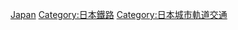 {{noteTA|1=電車運輸=>zh-tw:路面電車}}
[[Category:各國有軌電車|Japan]]
[[Category:日本鐵路|Category:日本鐵路]]
[[Category:日本城市軌道交通|Category:日本城市軌道交通]]
